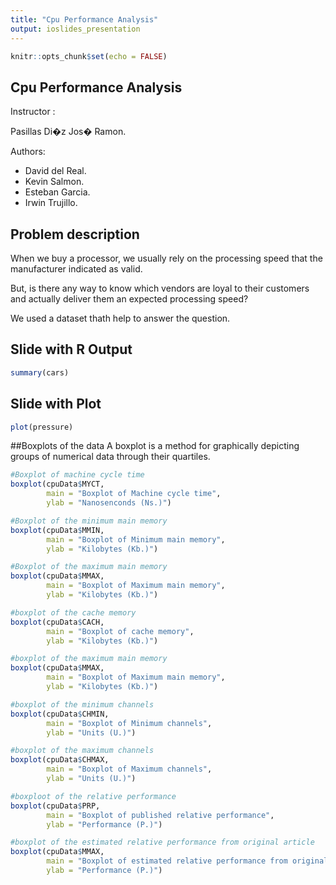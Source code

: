 ---
title: "Cpu Performance Analysis"
output: ioslides_presentation
---

```{r setup, include=FALSE}
knitr::opts_chunk$set(echo = FALSE)
```

## Cpu Performance Analysis


Instructor :

Pasillas Di�z Jos� Ramon.

Authors:

- David del Real.
- Kevin Salmon.
- Esteban Garcia.
- Irwin Trujillo.

## Problem description

When we buy a processor, we usually rely on the processing speed that the manufacturer indicated as valid.

But, is there any way to know which vendors are loyal to their customers and actually deliver them an expected processing speed?

We used a dataset thath help to answer the question.
 

## Slide with R Output

```{r cars, echo = TRUE}
summary(cars)
```

## Slide with Plot

```{r pressure}
plot(pressure)
```

##Boxplots of the data
A boxplot is a method for graphically depicting groups of numerical data through their quartiles.
```{r plotbox}
#Boxplot of machine cycle time
boxplot(cpuData$MYCT,
        main = "Boxplot of Machine cycle time",
        ylab = "Nanosenconds (Ns.)") 

#Boxplot of the minimum main memory
boxplot(cpuData$MMIN,
        main = "Boxplot of Minimum main memory",
        ylab = "Kilobytes (Kb.)")

#Boxplot of the maximum main memory
boxplot(cpuData$MMAX,
        main = "Boxplot of Maximum main memory",
        ylab = "Kilobytes (Kb.)") 

#boxplot of the cache memory
boxplot(cpuData$CACH,
        main = "Boxplot of cache memory",
        ylab = "Kilobytes (Kb.)") 

#boxplot of the maximum main memory
boxplot(cpuData$MMAX,
        main = "Boxplot of Maximum main memory",
        ylab = "Kilobytes (Kb.)")

#boxplot of the minimum channels
boxplot(cpuData$CHMIN,
        main = "Boxplot of Minimum channels",
        ylab = "Units (U.)")

#boxplot of the maximum channels
boxplot(cpuData$CHMAX,
        main = "Boxplot of Maximum channels",
        ylab = "Units (U.)")

#boxploot of the relative performance
boxplot(cpuData$PRP,
        main = "Boxplot of published relative performance",
        ylab = "Performance (P.)") 

#boxplot of the estimated relative performance from original article
boxplot(cpuData$MMAX,
        main = "Boxplot of estimated relative performance from original article",
        ylab = "Performance (P.)") 
```



